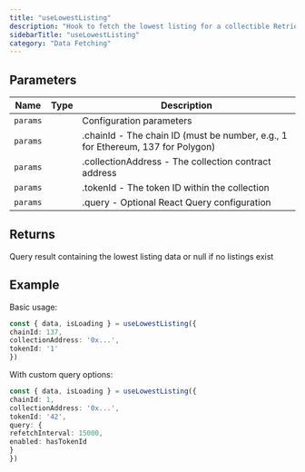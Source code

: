 ```yaml
---
title: "useLowestListing"
description: "Hook to fetch the lowest listing for a collectible Retrieves the lowest priced listing currently available for a specific token in a collection from the marketplace."
sidebarTitle: "useLowestListing"
category: "Data Fetching"
---
```


## Parameters

| Name | Type | Description |
|------|------|-------------|
| `params` |  | Configuration parameters |
| `params` |  | .chainId - The chain ID (must be number, e.g., 1 for Ethereum, 137 for Polygon) |
| `params` |  | .collectionAddress - The collection contract address |
| `params` |  | .tokenId - The token ID within the collection |
| `params` |  | .query - Optional React Query configuration |

## Returns

Query result containing the lowest listing data or null if no listings exist

## Example

Basic usage:
```typescript
const { data, isLoading } = useLowestListing({
chainId: 137,
collectionAddress: '0x...',
tokenId: '1'
})
```

With custom query options:
```typescript
const { data, isLoading } = useLowestListing({
chainId: 1,
collectionAddress: '0x...',
tokenId: '42',
query: {
refetchInterval: 15000,
enabled: hasTokenId
}
})
```

